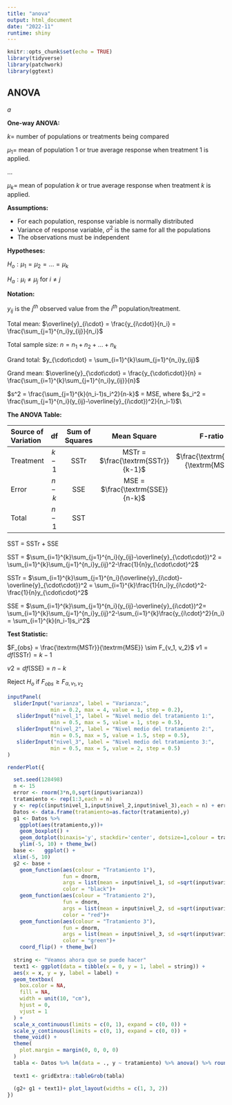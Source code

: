 ```yaml
---
title: "anova"
output: html_document
date: "2022-11"
runtime: shiny
---
```


```r
knitr::opts_chunk$set(echo = TRUE)
library(tidyverse)
library(patchwork)
library(ggtext)
```


## ANOVA 
$a$


**One-way ANOVA:**

$k =$ number of populations or treatments being compared

$\mu_1 =$ mean of population 1 or true average response when treatment 1 is applied.

...

$\mu_k =$ mean of population $k$ or true average response when treatment $k$ is applied.
  
**Assumptions:**


- For each population, response variable is normally distributed
- Variance of response variable, $\sigma^2$ is the same for all the populations
- The observations must be independent


**Hypotheses:**

$H_o: \mu_1 = \mu_2 = ... = \mu_k$

$H_a: \mu_i \neq \mu_j$ for $i \neq j$

**Notation:**

$y_{ij}$ is the $j^{th}$ observed value from the $i^{th}$ population/treatment.

Total mean:  $\overline{y}_{i\cdot} = \frac{y_{i\cdot}}{n_i} = \frac{\sum_{j=1}^{n_i}y_{ij}}{n_i}$
      
Total sample size:  $n = n_1 + n_2 + ... + n_k$ 
  	
Grand total:  $y_{\cdot\cdot} = \sum_{i=1}^{k}\sum_{j=1}^{n_i}y_{ij}$
  	
Grand mean:  $\overline{y}_{\cdot\cdot} = \frac{y_{\cdot\cdot}}{n} = \frac{\sum_{i=1}^{k}\sum_{j=1}^{n_i}y_{ij}}{n}$


$s^2 = \frac{\sum_{j=1}^{k}(n_i-1)s_i^2}{n-k}$ = MSE, where	$s_i^2 = \frac{\sum_{j=1}^{n_i}(y_{ij}-\overline{y}_{i\cdot})^2}{n_i-1}$\\

**The ANOVA Table:**


|     Source of Variation | df | Sum of Squares | Mean Square | F-ratio |
|:---|:---:|:---:|:---:|:---:|:---:|
|     Treatment | $k-1$ | SSTr | MSTr = $\frac{\textrm{SSTr}}{k-1}$ | $\frac{\textrm{MSTr}}{\textrm{MSE}}$ |
|     Error | $n-k$ | SSE | MSE = $\frac{\textrm{SSE}}{n-k}$ |  |
|     Total | $n-1$ | SST |  |  |



SST = SSTr + SSE
      
SST = $\sum_{i=1}^{k}\sum_{j=1}^{n_i}(y_{ij}-\overline{y}_{\cdot\cdot})^2 = \sum_{i=1}^{k}\sum_{j=1}^{n_i}y_{ij}^2-\frac{1}{n}y_{\cdot\cdot}^2$

SSTr = $\sum_{i=1}^{k}\sum_{j=1}^{n_i}(\overline{y}_{i\cdot}-\overline{y}_{\cdot\cdot})^2 = \sum_{i=1}^{k}\frac{1}{n_i}y_{i\cdot}^2-\frac{1}{n}y_{\cdot\cdot}^2$

SSE = $\sum_{i=1}^{k}\sum_{j=1}^{n_i}(y_{ij}-\overline{y}_{i\cdot})^2= \sum_{i=1}^{k}\sum_{j=1}^{n_i}y_{ij}^2-\sum_{i=1}^{k}\frac{y_{i\cdot}^2}{n_i} = \sum_{i=1}^{k}(n_i-1)s_i^2$


  
**Test Statistic:**

$F_{obs} = \frac{\textrm{MSTr}}{\textrm{MSE}} \sim F_{v_1, v_2}$   $v1 = df(\textrm{SSTr}) = k-1$
	
$v2 = df(\textrm{SSE}) = n-k$
	
Reject $H_o$ if $F_{obs} \geq F_{\alpha, v_1, v_2}$

  

```r
inputPanel(
  sliderInput("varianza", label = "Varianza:",
              min = 0.2, max = 4, value = 1, step = 0.2),
   sliderInput("nivel_1", label = "Nivel medio del tratamiento 1:",
              min = 0.5, max = 5, value = 1, step = 0.5), 
   sliderInput("nivel_2", label = "Nivel medio del tratamiento 2:",
              min = 0.5, max = 5, value = 1.5, step = 0.5),
   sliderInput("nivel_3", label = "Nivel medio del tratamiento 3:",
              min = 0.5, max = 5, value = 2, step = 0.5)  
)

renderPlot({

  set.seed(128498)
  n <- 15
  error <- rnorm(3*n,0,sqrt(input$varianza))
  tratamiento <- rep(1:3,each = n)
  y <- rep(c(input$nivel_1,input$nivel_2,input$nivel_3),each = n) + error
  Datos <- data.frame(tratamiento=as.factor(tratamiento),y) 
  g1 <- Datos %>%
    ggplot(aes(tratamiento,y))+
    geom_boxplot() +
    geom_dotplot(binaxis='y', stackdir='center', dotsize=1,colour = tratamiento) +
    ylim(-5, 10) + theme_bw()
  base <-   ggplot() +
  xlim(-5, 10)
  g2 <- base + 
    geom_function(aes(colour = "Tratamiento 1"),
                  fun = dnorm, 
                  args = list(mean = input$nivel_1, sd =sqrt(input$varianza)),
                  color = "black")+
    geom_function(aes(colour = "Tratamiento 2"),
                  fun = dnorm, 
                  args = list(mean = input$nivel_2, sd =sqrt(input$varianza)),
                  color = "red")+    
    geom_function(aes(colour = "Tratamiento 3"),
                  fun = dnorm, 
                  args = list(mean = input$nivel_3, sd =sqrt(input$varianza)),
                  color = "green")+    
    coord_flip() + theme_bw()
  
  string <- "Veamos ahora que se puede hacer"
  text1 <- ggplot(data = tibble(x = 0, y = 1, label = string)) +
  aes(x = x, y = y, label = label) +
  geom_textbox(
    box.color = NA,
    fill = NA,
    width = unit(10, "cm"),
    hjust = 0,
    vjust = 1
  ) +
  scale_x_continuous(limits = c(0, 1), expand = c(0, 0)) +
  scale_y_continuous(limits = c(0, 1), expand = c(0, 0)) +
  theme_void() +
  theme(
    plot.margin = margin(0, 0, 0, 0)
  )
  tabla <- Datos %>% lm(data = ., y ~ tratamiento) %>% anova() %>% round(2)
  
  text1 <- gridExtra::tableGrob(tabla) 
    
  (g2+ g1 + text1)+ plot_layout(widths = c(1, 3, 2))
})
```

